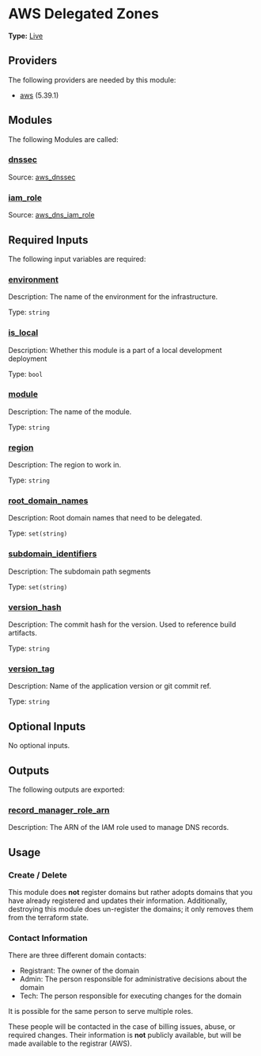 # AWS Delegated Zones

**Type:** [Live](./overview)

## Providers

The following providers are needed by this module:

-  [aws](https://registry.terraform.io/providers/hashicorp/aws/5.39.1/docs) (5.39.1)

## Modules

The following Modules are called:

### <a name="module_dnssec"></a> [dnssec](#module\_dnssec)

Source: [aws_dnssec](./aws_dnssec)


### <a name="module_iam_role"></a> [iam\_role](#module\_iam\_role)

Source: [aws_dns_iam_role](./aws_dns_iam_role)


## Required Inputs

The following input variables are required:

### <a name="input_environment"></a> [environment](#input\_environment)

Description: The name of the environment for the infrastructure.

Type: `string`

### <a name="input_is_local"></a> [is\_local](#input\_is\_local)

Description: Whether this module is a part of a local development deployment

Type: `bool`

### <a name="input_module"></a> [module](#input\_module)

Description: The name of the module.

Type: `string`

### <a name="input_region"></a> [region](#input\_region)

Description: The region to work in.

Type: `string`

### <a name="input_root_domain_names"></a> [root\_domain\_names](#input\_root\_domain\_names)

Description: Root domain names that need to be delegated.

Type: `set(string)`

### <a name="input_subdomain_identifiers"></a> [subdomain\_identifiers](#input\_subdomain\_identifiers)

Description: The subdomain path segments

Type: `set(string)`

### <a name="input_version_hash"></a> [version\_hash](#input\_version\_hash)

Description: The commit hash for the version. Used to reference build artifacts.

Type: `string`

### <a name="input_version_tag"></a> [version\_tag](#input\_version\_tag)

Description: Name of the application version or git commit ref.

Type: `string`

## Optional Inputs

No optional inputs.

## Outputs

The following outputs are exported:

### <a name="output_record_manager_role_arn"></a> [record\_manager\_role\_arn](#output\_record\_manager\_role\_arn)

Description: The ARN of the IAM role used to manage DNS records.

## Usage

### Create / Delete

This module does **not** register domains but rather adopts domains
that you have already registered and updates their information.
Additionally, destroying this module does un-register the domains;
it only removes them from the terraform state.

### Contact Information

There are three different domain contacts:

- Registrant: The owner of the domain
- Admin: The person responsible for administrative decisions about the domain
- Tech: The person responsible for executing changes for the domain

It is possible for the same person to serve multiple roles.

These people will be contacted in the case of billing issues, abuse, or required
changes. Their information is **not** publicly available, but will be made
available to the registrar (AWS).
